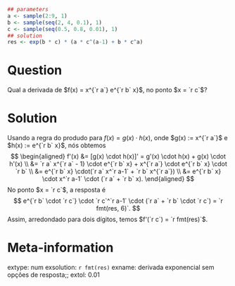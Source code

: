 ```{r data generation, echo = FALSE, results = "hide"}
## parameters
a <- sample(2:9, 1)
b <- sample(seq(2, 4, 0.1), 1)
c <- sample(seq(0.5, 0.8, 0.01), 1)
## solution
res <- exp(b * c) * (a * c^(a-1) + b * c^a)
```

Question
========
Qual a derivada de $f(x) = x^{`r a`} e^{`r b` x}$, no ponto $x = `r c`$?

Solution
========
Usando a regra do produdo para $f(x) = g(x) \cdot h(x)$, onde $g(x) := x^{`r a`}$ e $h(x) := e^{`r b` x}$, nós obtemos
$$
\begin{aligned}
f'(x) &= [g(x) \cdot h(x)]' = g'(x) \cdot h(x) + g(x) \cdot h'(x) \\
      &= `r a` x^{`r a` - 1} \cdot e^{`r b` x} + x^{`r a`} \cdot e^{`r b` x} \cdot `r b` \\
      &= e^{`r b` x} \cdot(`r a` x^`r a-1` + `r b` x^{`r a`}) \\
      &= e^{`r b` x} \cdot x^`r a-1` \cdot (`r a` + `r b` x).
\end{aligned}
$$
No ponto $x = `r c`$, a resposta é
$$ e^{`r b` \cdot `r c`} \cdot `r c`^`r a-1` \cdot (`r a` + `r b` \cdot `r c`) = `r fmt(res, 6)`. $$
Assim, arredondado para dois dígitos, temos $f'(`r c`) = `r fmt(res)`$.

Meta-information
================
extype: num
exsolution: `r fmt(res)`
exname: derivada exponencial sem opções de resposta;;
extol: 0.01
